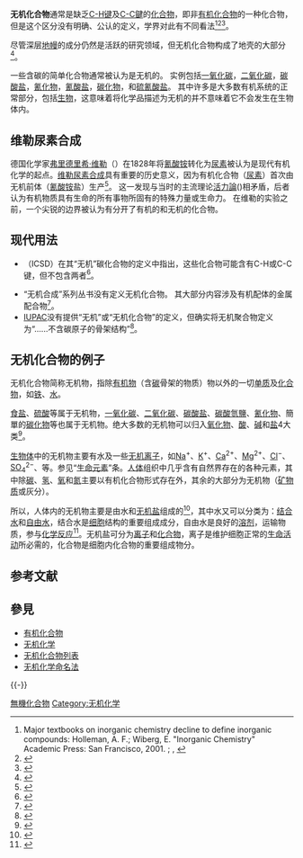'''无机化合物'''通常是缺乏[[碳-氢键|C-H键]]及[[碳－碳键|C-C鍵]]的[[化合物|化合物]]，即非[[有机化合物|有机化合物]]的一种化合物，但是这个区分没有明确、公认的定义，学界对此有不同看法<ref>Major textbooks on inorganic chemistry decline to define inorganic compounds: Holleman, A. F.; Wiberg, E. "Inorganic Chemistry" Academic Press: San Francisco, 2001. {{ISBN|0-12-352651-5}}; {{Greenwood&Earnshaw2nd}}, {{Cotton&Wilkinson5th}}</ref><ref>{{Cite journal|title=More on Berzelius and the vital force|url=https://pubs.acs.org/doi/abs/10.1021/ed042p394|last=Jorgensen|first=Bent Soren|date=1965-07|journal=Journal of Chemical Education|issue=7|doi=10.1021/ed042p394|volume=42|pages=394|language=en|issn=0021-9584|access-date=2021-12-15|archive-date=2021-12-15|archive-url=https://web.archive.org/web/20211215234646/https://pubs.acs.org/doi/abs/10.1021/ed042p394|dead-url=no}}</ref><ref>{{Cite web|title=Re: what is the difference detween an inorganic and organic compound?|url=http://www.madsci.org/posts/archives/2000-12/975719013.Ch.r.html|accessdate=2021-04-27|work=www.madsci.org|archive-date=2021-02-24|archive-url=https://web.archive.org/web/20210224145136/http://www.madsci.org/posts/archives/2000-12/975719013.Ch.r.html|dead-url=no}}</ref>。

尽管深层[[地幔|地幔]]的成分仍然是活跃的研究领域，但无机化合物构成了地壳的大部分<ref>{{Cite journal|title=Geomicrobiology: How Molecular-Scale Interactions Underpin Biogeochemical Systems|url=https://www.sciencemag.org/lookup/doi/10.1126/science.1010716|last=Newman|first=D. K.|date=2002-05-10|journal=Science|issue=5570|doi=10.1126/science.1010716|volume=296|pages=1071–1077}}</ref>。

一些含碳的简单化合物通常被认为是无机的。 实例包括[[一氧化碳|一氧化碳]]，[[二氧化碳|二氧化碳]]，[[碳酸盐|碳酸盐]]，[[氰化物|氰化物]]，[[氰酸盐|氰酸盐]]，[[碳化物|碳化物]]，和[[硫氰酸盐|硫氰酸盐]]。 其中许多是大多数有机系统的正常部分，包括[[生物|生物]]，这意味着将化学品描述为无机的并不意味着它不会发生在生物体内。

== 维勒尿素合成 ==
德国化学家[[弗里德里希·维勒|弗里德里希·维勒]]（{{lang-de|Friedrich Wöhler}}）在1828年将[[氰酸铵|氰酸铵]]转化为[[尿素|尿素]]被认为是现代有机化学的起点。[[维勒尿素合成|维勒尿素合成]]具有重要的历史意义，因为有机化合物（[[尿素|尿素]]）首次由无机前体（[[氰酸铵|氰酸铵]]盐）生产<ref>{{Cite book|title=视觉之旅 化学世界的分子奥秘|last=Gray|first=Theodore|publisher=人民邮电出版社|year=2015|isbn=9787115383617|location=北京|pages=233}}</ref>。 这一发现与当时的主流理论[[活力論|活力論]]({{lang-en|Vitalism}})相矛盾，后者认为有机物质具有生命的所有事物所固有的特殊力量或生命力。 在维勒的实验之前，一个尖锐的边界被认为有分开了有机的和无机的化合物。

== 现代用法 ==
* {{le|无机晶体结构数据库|Inorganic Crystal Structure Database}}（ICSD）在其“无机”碳化合物的定义中指出，这些化合物可能含有C-H或C-C键，但不包含两者<ref>{{cite web|title=Inorganic Crystal Structure Database|url=http://icsd.fiz-karlsruhe.de/search/resources/content/sci_man_ICSD_v1.pdf|accessdate=2017-01-13|archiveurl=https://web.archive.org/web/20170830061100/https://icsd.fiz-karlsruhe.de/search/resources/content/sci_man_ICSD_v1.pdf|archivedate=2017-08-30|deadurl=yes}}</ref>。
* “无机合成”系列丛书没有定义无机化合物。 其大部分内容涉及有机配体的金属配合物<ref>{{Cite web|title=Volumes|url=http://www.inorgsynth.org/volumes.php|access-date=2021-12-15|work=Inorganic Syntheses|archive-date=2021-02-06|archive-url=https://web.archive.org/web/20210206024022/http://www.inorgsynth.org/volumes.php|dead-url=no}}</ref>。
* [[國際純化學和應用化學聯合會|IUPAC]]没有提供“无机”或“无机化合物”的定义，但确实将无机聚合物定义为“......不含碳原子的骨架结构”<ref>{{GoldBookRef|title=inorganic polymer|file=IT07515}}</ref>。

== 无机化合物的例子 ==
无机化合物简称无机物，指除[[有机物|有机物]]（含[[碳|碳]]骨架的物质）物以外的一切[[单质|单质]]及[[化合物|化合物]]，如[[铁|铁]]、[[水|水]]。

[[食盐|食盐]]、[[硫酸|硫酸]]等属于无机物，[[一氧化碳|一氧化碳]]、[[二氧化碳|二氧化碳]]、[[碳酸盐|碳酸盐]]、[[碳酸氢盐|碳酸氫鹽]]、[[氰化物|氰化物]]、簡單的[[碳化物|碳化物]]等也属于无机物。绝大多数的无机物可以归入[[氧化物|氧化物]]、[[酸|酸]]、[[碱|碱]]和[[盐_(化学)|盐]]4大类<ref>{{Cite book|url=https://books.google.com/books?id=TgE-AQAAIAAJ|publisher=燃料化学工业出版社|date=1973|language=zh|title=化工辞典|access-date=2019-04-11|archive-date=2021-11-17|archive-url=https://web.archive.org/web/20211117220616/https://books.google.com/books?id=TgE-AQAAIAAJ|dead-url=no}}</ref>。

[[生物体|生物体]]中的无机物主要有水及一些[[无机离子|无机离子]]，如[[钠|Na]]<sup>+</sup>、[[钾|K]]<sup>+</sup>、[[钙|Ca]]<sup>2+</sup>、[[镁|Mg]]<sup>2+</sup>、[[氯|Cl]]<sup>−</sup>、[[硫酸鹽|SO<sub>4</sub>]]<sup>2−</sup>、等。参见“[[生命元素|生命元素]]”条。[[人体|人体]]组织中几乎含有自然界存在的各种元素，其中除[[碳|碳]]、[[氢|氢]]、[[氧|氧]]和[[氮|氮]]主要以有机化合物形式存在外，其余的大部分为无机物（[[矿物质|矿物质]]或灰分）。

所以，人体内的无机物主要是由水和[[礦物質|无机盐]]组成的<ref>{{Cite book|url=https://books.google.com/books?id=6QbDDgAAQBAJ&pg=PA172|publisher=海乾坤文化公司|date=2017-04-29|language=zh|last=马飞|title=40岁以后的健康生活 男性篇|access-date=2019-04-11|archive-date=2021-11-17|archive-url=https://web.archive.org/web/20211117220622/https://books.google.com/books?id=6QbDDgAAQBAJ&pg=PA172|dead-url=no}}</ref>，其中水又可以分类为：[[结合水|结合水]]和[[自由水|自由水]]，结合水是[[细胞|细胞]]结构的重要组成成分，自由水是良好的[[溶剂|溶剂]]，运输物质，参与[[化学反应|化学反应]]<ref>{{Cite book|url=https://books.google.com/books?id=HWEzCgAAQBAJ&pg=PT394|publisher=青苹果数据中心|date=2015-07-21|language=zh|title=地理新视窗丛书（套装共6册）|access-date=2019-04-11|archive-date=2021-11-17|archive-url=https://web.archive.org/web/20211117220624/https://books.google.com/books?id=HWEzCgAAQBAJ&pg=PT394|dead-url=no}}</ref>。无机盐可分为[[离子|离子]]和[[化合物|化合物]]，离子是维护细胞正常的[[生命活动|生命活动]]所必需的，化合物是细胞内化合物的重要组成物分。

== 参考文献 ==
{{Reflist}}

== 參見 ==
{{Portal|化学}}
* [[有机化合物|有机化合物]]
* [[无机化学|无机化学]]
* [[无机化合物列表|无机化合物列表]]
* [[无机化学命名法|无机化学命名法]]

{{-}}
{{化合物}}

{{Authority control}}

[[Category:無機化合物|]]
[[Category:无机化学|Category:无机化学]]